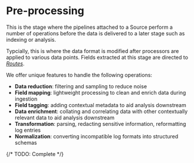 # Pre-processing

This is the stage where the pipelines attached to a Source perform a number of operations before the data is delivered to a later stage such as indexing or analysis.

Typcially, this is where the data format is modified after processors are applied to various data points. Fields extracted at this stage are directed to [_Routes_](../routes/overview.mdx).

We offer unique features to handle the following operations:

* **Data reduction**: filtering and sampling to reduce noise
* **Field mapping**: lightweight processing to clean and enrich data during ingestion
* **Field tagging**: adding contextual metadata to aid analysis downstream
* **Data enrichment**: collating and correlating data with other contextually relevant data to aid analysis downstream
* **Transformation**: parsing, redacting sensitive information, reformatting log entries
* **Normalization**: converting incompatible log formats into structured schemas

{/* TODO: Complete */}
